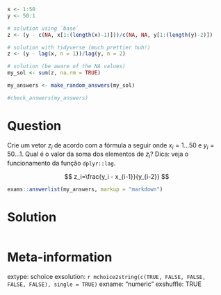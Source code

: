```r
x <- 1:50
y <- 50:1

# solution using `base`
z <- (y - c(NA, x[1:(length(x)-1)]))/c(NA, NA, y[1:(length(y)-2)])

# solution with tidyverse (much prettier huh!)
z <- (y - lag(x, n = 1))/lag(y, n = 2)

# solution (be aware of the NA values)
my_sol <- sum(z, na.rm = TRUE)
```

```r
my_answers <- make_random_answers(my_sol)

#check_answers(my_answers)
```


Question
========

Crie um vetor $z_i$ de acordo com a fórmula a seguir onde $x_i=1...50$ e $y_i=50...1$. Qual é o valor da soma dos elementos de $z_i$? Dica: veja o funcionamento da função `dplyr::lag`.

$$
z_i=\frac{y_i - x_{i-1}}{y_{i-2}}
$$


```r
exams::answerlist(my_answers, markup = "markdown")
```

Solution
================

```r
```


Meta-information
================
extype: schoice
exsolution: `r mchoice2string(c(TRUE, FALSE, FALSE, FALSE, FALSE), single = TRUE)`
exname: "numeric "
exshuffle: TRUE

